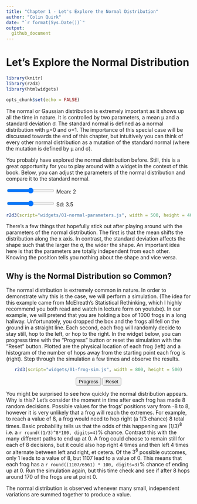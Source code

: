 ```yaml
---
title: "Chapter 1 - Let's Explore the Normal Distribution"
author: "Colin Quirk"
date: "`r format(Sys.Date())`"
output:
  github_document
---
```


# Let's Explore the Normal Distribution

```r
library(knitr)
library(r2d3)
library(htmlwidgets)

opts_chunk$set(echo = FALSE)
```


The normal or Gaussian distribution is extremely important as it shows up all the time in nature. It is controlled by two parameters, a mean μ and a standard deviation σ. The standard normal is defined as a normal distribution with μ=0 and σ=1. The importance of this special case will be discussed towards the end of this chapter, but intuitively you can think of every other normal distribution as a mutation of the standard normal (where the mutation is defined by μ and σ).

You probably have explored the normal distribution before. Still, this is a great opportunity for you to play around with a widget in the context of this book. Below, you can adjust the parameters of the normal distribution and compare it to the standard normal.

<div id="standardNormalForm">
  <form>
    <input id="meanSlider" class="slider" type="range">
    <label id="meanSliderLabel" for="meanSlider">Mean: 2</label>
  </form>
  <form>
    <input id="sdSlider" class="slider" type="range">
    <label id="sdSliderLabel" for="sdSlider">Sd: 3.5</label>
  </form>
</div>

<center>
```r
r2d3(script="widgets/01-normal-parameters.js", width = 500, height = 400)
```
</center>

There's a few things that hopefully stick out after playing around with the parameters of the normal distribution. The first is that the mean shifts the distribution along the x axis. In contrast, the standard deviation affects the shape such that the larger the σ, the wider the shape. An important idea here is that the parameters are totally independent from each other. Knowing the position tells you nothing about the shape and vice versa.

## Why is the Normal Distribution so Common?

The normal distribution is extremely common in nature. In order to demonstrate why this is the case, we will perform a simulation. (The idea for this example came from McElreath's Statistical Rethinking, which I highly recommend you both read and watch in lecture form on youtube). In our example, we will pretend that you are holding a box of 1000 frogs in a long hallway. Unfortunately, you dropped the box and the frogs all fell on the ground in a straight line. Each second, each frog will randomly decide to stay still, hop to the left, or hop to the right. In the widget below, you can progress time with the "Progress" button or reset the simulation with the "Reset" button. Plotted are the physical location of each frog (left) and a histogram of the number of hops away from the starting point each frog is (right). Step through the simulation a few times and observe the results.

<center>
```r
r2d3(script="widgets/01-frog-sim.js", width = 800, height = 500)
```

<form>
  <button id='progressFrogsButton'>Progress</button>
  <button id='resetFrogsButton'>Reset</button>
</form>

</center>

You might be surprised to see how quickly the normal distribution appears. Why is this? Let's consider the moment in time after each frog has made 8 random decisions. Possible values for the frogs' positions vary from -8 to 8, however it is very unlikely that a frog will reach the extremes. For example, to reach a value of 8, a frog would need to hop right (a $1/3$ chance) 8 total times. Basic probability tells us that the odds of this happening are $(1/3)^8$ i.e. a `r round((1/3)^8*100, digits=4)`% chance. Contrast this with the many different paths to end up at 0. A frog could choose to remain still for each of 8 decisions, but it could also hop right 4 times and then left 4 times or alternate between left and right, et cetera. Of the $3^8$ possible outcomes, only 1 leads to a value of 8, but 1107 lead to a value of 0. This means that each frog has a `r round((1107/6561) * 100, digits=3)`% chance of ending up at 0. Run the simulation again, but this time check and see if after 8 hops around 170 of the frogs are at point 0.

The normal distribution is observed whenever many small, independent variations are summed together to produce a value.


```r

```

